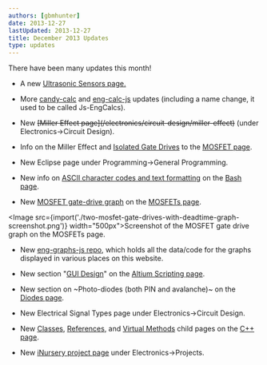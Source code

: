 ```yaml
---
authors: [gbmhunter]
date: 2013-12-27
lastUpdated: 2013-12-27
title: December 2013 Updates
type: updates
---
```


There have been many updates this month!

* A new [Ultrasonic Sensors page.](/electronics/components/sensors/ultrasonic-sensors/)

* More [candy-calc](https://github.com/gbmhunter/candy-calc) and [eng-calc-js](https://github.com/gbmhunter/eng-calcs-js) updates (including a name change, it used to be called Js-EngCalcs).

* New ~~\[Miller Effect page\](/electronics/circuit-design/miller-effect)~~ (under Electronics->Circuit Design).

* Info on the Miller Effect and [Isolated Gate Drives](/electronics/components/transistors/mosfets/#isolated-gate-drives) to the [MOSFET page](/electronics/components/transistors/mosfets/).

* New Eclipse page under Programming->General Programming.

* New info on [ASCII character codes and text formatting](/programming/languages/bash/) on the [Bash page](/programming/languages/bash).

* New [MOSFET gate-drive graph](/electronics/components/transistors/mosfets/#dead-time) on the [MOSFETs page](/electronics/components/transistors/mosfets/).  


<Image src={import('./two-mosfet-gate-drives-with-deadtime-graph-screenshot.png')} width="500px">Screenshot of the MOSFET gate drive graph on the MOSFETs page.</Image>
      
* New [eng-graphs-js repo](https://github.com/gbmhunter/eng-graphs-js), which holds all the data/code for the graphs displayed in various places on this website.

* New section "[GUI Design](/electronics/general/altium/altium-scripting-and-using-the-api#gui-design)" on the [Altium Scripting page](/electronics/general/altium/altium-scripting-and-using-the-api).

* New section on ~Photo-diodes (both PIN and avalanche)~ on the [Diodes page](/electronics/components/diodes).

* New Electrical Signal Types page under Electronics->Circuit Design.

* New [Classes](/programming/languages/c-plus-plus/classes), [References](/programming/languages/c-plus-plus/references), and [Virtual Methods](/programming/languages/c-plus-plus/virtual-methods) child pages on the [C++ page](/programming/languages/c-plus-plus).

* New [iNursery project page](/electronics/projects/inursery) under Electronics->Projects.
